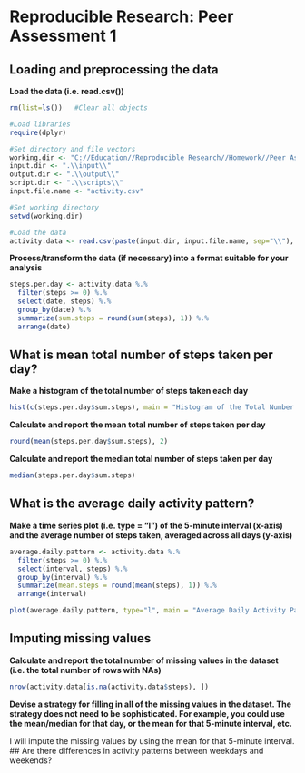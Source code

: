 # Reproducible Research: Peer Assessment 1


## Loading and preprocessing the data
**Load the data (i.e. read.csv())**

```r
rm(list=ls())   #Clear all objects

#Load libraries
require(dplyr)

#Set directory and file vectors
working.dir <- "C://Education//Reproducible Research//Homework//Peer Assessment 1"
input.dir <- ".\\input\\"
output.dir <- ".\\output\\"
script.dir <- ".\\scripts\\"
input.file.name <- "activity.csv"

#Set working directory
setwd(working.dir)

#Load the data
activity.data <- read.csv(paste(input.dir, input.file.name, sep="\\"), stringsAsFactors = FALSE)
```
**Process/transform the data (if necessary) into a format suitable for your analysis**
```r
steps.per.day <- activity.data %.%
  filter(steps >= 0) %.%  
  select(date, steps) %.%
  group_by(date) %.%
  summarize(sum.steps = round(sum(steps), 1)) %.%
  arrange(date)
```


## What is mean total number of steps taken per day?
**Make a histogram of the total number of steps taken each day**

```r
hist(c(steps.per.day$sum.steps), main = "Histogram of the Total Number of Steps Takens Each Day", xlab = "Steps Per Day")
```
**Calculate and report the mean total number of steps taken per day**
```r
round(mean(steps.per.day$sum.steps), 2)
```
**Calculate and report the median total number of steps taken per day**
```r
median(steps.per.day$sum.steps)
```


## What is the average daily activity pattern?
**Make a time series plot (i.e. type = "l") of the 5-minute interval (x-axis) and the average number of steps taken, averaged across all days (y-axis)**
```r
average.daily.pattern <- activity.data %.%
  filter(steps >= 0) %.%  
  select(interval, steps) %.%
  group_by(interval) %.%
  summarize(mean.steps = round(mean(steps), 1)) %.%
  arrange(interval)

plot(average.daily.pattern, type="l", main = "Average Daily Activity Pattern", xlab = "5-minute interval", ylab = "Avg # of steps taken across all days", col = "blue")
```

## Imputing missing values
**Calculate and report the total number of missing values in the dataset (i.e. the total number of rows with NAs)**
```r
nrow(activity.data[is.na(activity.data$steps), ])
```
**Devise a strategy for filling in all of the missing values in the dataset. The strategy does not need to be sophisticated. For example, you could use the mean/median for that day, or the mean for that 5-minute interval, etc.**  

I will impute the missing values by using the mean for that 5-minute interval.
## Are there differences in activity patterns between weekdays and weekends?
